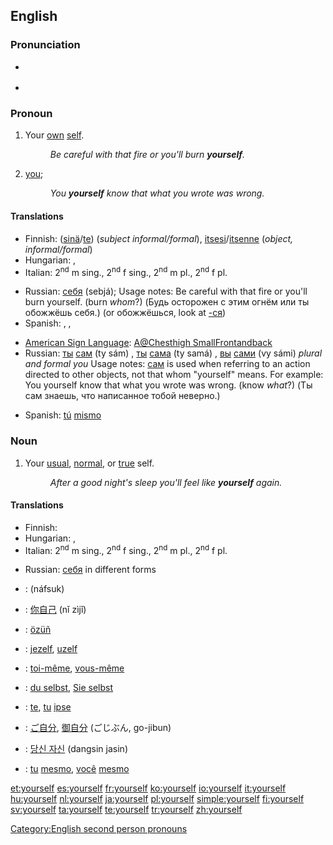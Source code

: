 ==English==

===Pronunciation===
{{English reflexive pronouns}}
* {{a|RP}} {{IPA|/jɔːˈself/}}
* {{audio|en-us-yourself.ogg|Audio (US)}}
*: {{rhymes|ɛlf}}

===Pronoun===
{{en-pron|desc=referring to the person being spoken to, previously mentioned|the reflexive case of|you}}

# {{context|reflexive}} Your [[own]] [[self]].
#: ''Be careful with that fire or you'll burn '''yourself'''.''
# [[you]]; {{non-gloss definition|used emphatically, especially to indicate exclusiveness of the referent's participation in the predicate, i.e., that no one else is involved}}
#: ''You '''yourself''' know that what you wrote was wrong.''

====Translations====
{{trans-top|(reflexive) your own self}}
* Finnish: ([[sinä]]/[[te]]) {{t+|fi|itse}} (''subject informal/formal''), [[itsesi]]/[[itsenne]] (''object, informal/formal'')
* Hungarian: {{t-|hu|magad}}, {{t|hu|magadat}}
* Italian: {{t-|it|te stesso}} 2<sup>nd</sup> m sing., {{t-|it|te stessa}} 2<sup>nd</sup> f sing., {{t-|it|voi stessi}} 2<sup>nd</sup> m pl., {{t-|it|voi stesse}} 2<sup>nd</sup> f pl.
{{trans-mid}}
* Russian: [[себя]] (sebjá); Usage notes: Be careful with that fire or you'll burn yourself. (burn ''whom''?) (Будь осторожен с этим огнём или ты обожжёшь себя.) (or обожжёшься, look at [[-ся]])
* Spanish: {{t|es|te}}, {{t|es|ti}}, {{t|es|se}}
{{trans-bottom}}
{{trans-top|you, used emphatically, especially to emphasize the exclusiveness of the referent's participation in the predicate}}
* [[American Sign Language]]: [[A@Chesthigh SmallFrontandback]]
* Russian: [[ты#Russian|ты]] [[сам#Russian|сам]] (ty sám) {{m}}, [[ты#Russian|ты]] [[сам#Russian|сама]] (ty samá) {{f}}, [[вы#Russian|вы]] [[cam#Russian|сами]] (vy sámi) ''plural and formal you'' Usage notes: [[сам]] is used when referring to an action directed to other objects, not that whom "yourself" means. For example: You yourself know that what you wrote was wrong. (know ''what''?) (Ты сам знаешь, что написанное тобой неверно.)
{{trans-mid}}
* Spanish: [[tú]] [[mismo]]
{{trans-bottom}}

===Noun===
{{en-noun|yourselves}}

# Your [[usual]], [[normal]], or [[true]] self.
#: ''After a good night's sleep you'll feel like '''yourself''' again.''

====Translations====
{{trans-top|your usual, normal, or true self}}
* Finnish: {{t|fi|oma itse|alt=oma itsesi}}
* Hungarian: {{t|hu|önmaga}}, {{t|hu|saját maga}}
* Italian: {{t-|it|te stesso}} 2<sup>nd</sup> m sing., {{t-|it|te stessa}} 2<sup>nd</sup> f sing., {{t-|it|voi stessi}} 2<sup>nd</sup> m pl., {{t-|it|voi stesse}} 2<sup>nd</sup> f pl.
{{trans-mid}}
* Russian: [[себя]] in different forms
{{trans-bottom}}

{{checktrans-top}}
* {{ttbc|Arabic}}: {{Arab|[[نفسك|نَفْسُك]]}} (náfsuk)
* {{ttbc|Chinese}}: [[你自己]] (nǐ zìjǐ)
* {{ttbc|Crimean Tatar}}: [[özüñ]]
* {{ttbc|Dutch}}: [[jezelf]], [[uzelf]]
* {{ttbc|French}}: [[toi-même]], [[vous-même]]
* {{ttbc|German}}: [[du selbst]], [[Sie selbst]]
{{checktrans-mid}}
* {{ttbc|Interlingua}}: [[te]], [[tu]] [[ipse]]
* {{ttbc|Japanese}}: [[ご自分]], [[御自分]] (ごじぶん, go-jibun)
* {{ttbc|Korean}}: [[당신 자신]] (dangsin jasin)
* {{ttbc|Portuguese}}: [[tu#Portuguese|tu]] [[mesmo]], [[você]] [[mesmo]]
{{checktrans-bottom}}

[[Category:English second person pronouns]]

[[et:yourself]]
[[es:yourself]]
[[fr:yourself]]
[[ko:yourself]]
[[io:yourself]]
[[it:yourself]]
[[hu:yourself]]
[[nl:yourself]]
[[ja:yourself]]
[[pl:yourself]]
[[simple:yourself]]
[[fi:yourself]]
[[sv:yourself]]
[[ta:yourself]]
[[te:yourself]]
[[tr:yourself]]
[[zh:yourself]]